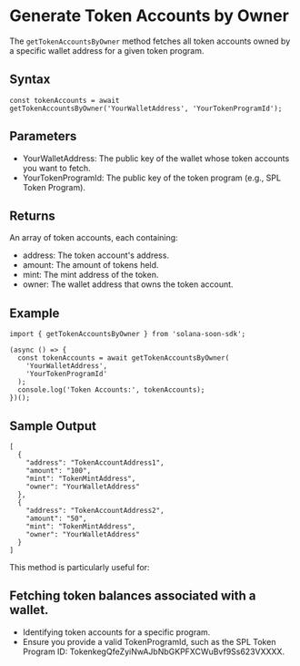 # Generate Token Accounts by Owner

The `getTokenAccountsByOwner` method fetches all token accounts owned by a specific wallet address for a given token program.

## Syntax
```
const tokenAccounts = await getTokenAccountsByOwner('YourWalletAddress', 'YourTokenProgramId');
```

## Parameters
- YourWalletAddress: The public key of the wallet whose token accounts you want to fetch.
- YourTokenProgramId: The public key of the token program (e.g., SPL Token Program).

## Returns
An array of token accounts, each containing:

- address: The token account's address.
- amount: The amount of tokens held.
- mint: The mint address of the token.
- owner: The wallet address that owns the token account.

## Example

```
import { getTokenAccountsByOwner } from 'solana-soon-sdk';

(async () => {
  const tokenAccounts = await getTokenAccountsByOwner(
    'YourWalletAddress',
    'YourTokenProgramId'
  );
  console.log('Token Accounts:', tokenAccounts);
})();
```

## Sample Output
```
[
  {
    "address": "TokenAccountAddress1",
    "amount": "100",
    "mint": "TokenMintAddress",
    "owner": "YourWalletAddress"
  },
  {
    "address": "TokenAccountAddress2",
    "amount": "50",
    "mint": "TokenMintAddress",
    "owner": "YourWalletAddress"
  }
]
```

This method is particularly useful for:

## Fetching token balances associated with a wallet.
- Identifying token accounts for a specific program.
- Ensure you provide a valid TokenProgramId, such as the SPL Token Program ID: TokenkegQfeZyiNwAJbNbGKPFXCWuBvf9Ss623VXXXX.